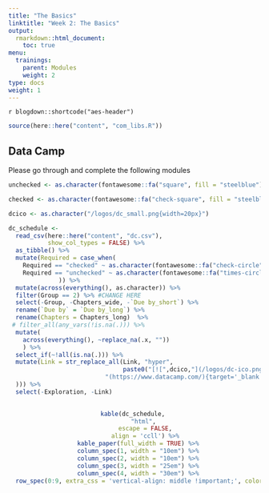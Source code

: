 ```yaml
---
title: "The Basics"
linktitle: "Week 2: The Basics"
output:
  rmarkdown::html_document:
    toc: true
menu:
  trainings:
    parent: Modules
    weight: 2
type: docs
weight: 1
---
```


`r blogdown::shortcode("aes-header")`

```r
source(here::here("content", "com_libs.R"))
```

## Data Camp

Please go through and complete the following modules

```r
unchecked <- as.character(fontawesome::fa("square", fill = "steelblue"))

checked <- as.character(fontawesome::fa("check-square", fill = "steelblue"))

dcico <- as.character("/logos/dc_small.png{width=20px}")

dc_schedule <-  
  read_csv(here::here("content", "dc.csv"),
           show_col_types = FALSE) %>%
  as_tibble() %>%
  mutate(Required = case_when(
    Required == "checked" ~ as.character(fontawesome::fa("check-circle", fill = "#428bca", height = "15px")),
    Required == "unchecked" ~ as.character(fontawesome::fa("times-circle", fill = "#d9534f", height = "15px"))
              )) %>%
  mutate(across(everything(), as.character)) %>%
  filter(Group == 2) %>% #CHANGE HERE
  select(-Group, -Chapters_wide, -`Due by_short`) %>%
  rename(`Due by` = `Due by_long`) %>%
  rename(Chapters = Chapters_long)  %>%
 # filter_all(any_vars(!is.na(.))) %>% 
  mutate(
    across(everything(), ~replace_na(.x, ""))
    ) %>%
  select_if(~!all(is.na(.))) %>%
  mutate(Link = str_replace_all(Link, "hyper",
                                paste0("[![",dcico,"](/logos/dc-ico.png 'Slack Icon'){width=20px}]",
                           "(https://www.datacamp.com/){target='_blank'}"
  ))) %>%
  select(-Exploration, -Link)
  
```

<center>
```r
kable(dc_schedule, 
      "html", 
      escape = FALSE,
      align = 'ccll') %>%
  kable_paper(full_width = TRUE) %>%
  column_spec(1, width = "10em") %>%
  column_spec(2, width = "10em") %>%
  column_spec(3, width = "25em") %>%
  column_spec(4, width = "30em") %>%
  row_spec(0:9, extra_css = 'vertical-align: middle !important;', color = "#f7f7f7", background = "transparent")
```
</center>
